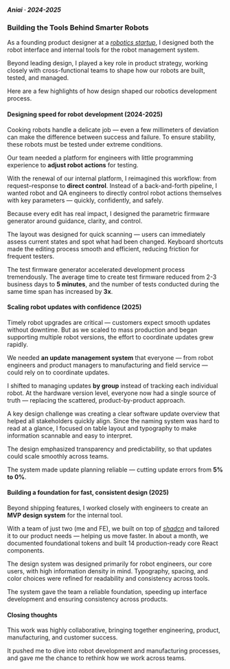 
<div className="max-w-[480px] mx-auto">

##### Aniai · 2024-2025
### Building the Tools Behind Smarter Robots

As a founding product designer at a [*robotics startup*](https://www.aniai.ai/), I designed both the robot interface and internal tools for the robot management system.

Beyond leading design, I played a key role in product strategy, working closely with cross-functional teams to shape how our robots are built, tested, and managed.

Here are a few highlights of how design shaped our robotics development process.


#### Designing speed for robot development (2024-2025)

Cooking robots handle a delicate job — even a few millimeters of deviation can make the difference between success and failure. To ensure stability, these robots must be tested under extreme conditions.

Our team needed a platform for engineers with little programming experience to **adjust robot actions** for testing.

With the renewal of our internal platform, I reimagined this workflow: from request–response to **direct control**. Instead of a back-and-forth pipeline, I wanted robot and QA engineers to directly control robot actions themselves with key parameters — quickly, confidently, and safely.

<div className="w-screen relative left-1/2 right-1/2 -ml-[50vw] -mr-[50vw] my-20">
  <LabelIndicatorCarousel
    items={[
      { 
        label: "Edit", 
        caption: "Fine-tuning robot behavior by editing key firmware parameters",
        imageUrl: "https://f5uskgwhyu2fi170.public.blob.vercel-storage.com/generator-1.jpg" 
      },
      { 
        label: "Create", 
        caption: "Starting from existing parameters and generating firmware",
        imageUrl: "https://f5uskgwhyu2fi170.public.blob.vercel-storage.com/generator-2.jpg"
      },
      { 
        label: "Review", 
        caption: "Tracking firmware build progress",
        imageUrl: "https://f5uskgwhyu2fi170.public.blob.vercel-storage.com/generator-3.jpg"
      },
    ]}
  />
</div>

Because every edit has real impact, I designed the parametric firmware generator around guidance, clarity, and control. 

The layout was designed for quick scanning — users can immediately assess current states and spot what had been changed. Keyboard shortcuts made the editing process smooth and efficient, reducing friction for frequent testers.

The test firmware generator accelerated development process tremendously. The average time to create test firmware reduced from 2-3 business days to **5 minutes**, and the number of tests conducted during the same time span has increased by **3x**.

<Divider variant="gradient" color="stone" spacing="3xl" />


#### Scaling robot updates with confidence (2025)

Timely robot upgrades are critical — customers expect smooth updates without downtime. But as we scaled to mass production and began supporting multiple robot versions, the effort to coordinate updates grew rapidly.

We needed **an update management system** that everyone — from robot engineers and product managers to manufacturing and field service — could rely on to coordinate updates.

I shifted to managing updates **by group** instead of tracking each individual robot. At the hardware version level, everyone now had a single source of truth — replacing the scattered, product-by-product approach.

<div className="w-screen relative left-1/2 right-1/2 -ml-[50vw] -mr-[50vw] my-20">
  <LabelIndicatorCarousel
    items={[
      { 
        label: "Schedule", 
        caption: "Assigning updates to groups",
        imageUrl: "https://f5uskgwhyu2fi170.public.blob.vercel-storage.com/manager-1.jpg" 
      },
      { 
        label: "Update", 
        caption: "Reviewing and confirming updates",
        imageUrl: "https://f5uskgwhyu2fi170.public.blob.vercel-storage.com/manager-2.jpg"
      },
      { 
        label: "Review", 
        caption: "Software update history by group",
        imageUrl: "https://f5uskgwhyu2fi170.public.blob.vercel-storage.com/manager-3.jpg"
      },
    ]}
  />
</div>

A key design challenge was creating a clear software update overview that helped all stakeholders quickly align. Since the naming system was hard to read at a glance, I focused on table layout and typography to make information scannable and easy to interpret.

The design emphasized transparency and predictability, so that updates could scale smoothly across teams.

The system made update planning reliable — cutting update errors from **5% to 0%**.

<Divider variant="gradient" color="stone" spacing="3xl" />

#### Building a foundation for fast, consistent design (2025)

Beyond shipping features, I worked closely with engineers to create an **MVP design system** for the internal tool. 

With a team of just two (me and FE), we built on top of [*shadcn*](https://ui.shadcn.com/) and tailored it to our product needs — helping us move faster. In about a month, we documented foundational tokens and built 14 production-ready core React components.

The design system was designed primarily for robot engineers, our core users, with high information density in mind. Typography, spacing, and color choices were refined for readability and consistency across tools.

The system gave the team a reliable foundation, speeding up interface development and ensuring consistency across products.

<div className="w-screen relative left-1/2 right-1/2 -ml-[50vw] -mr-[50vw] my-20">
  <LabelIndicatorCarousel
    items={[
      { 
        label: "", 
        caption: "Design system MVP — 14 React components",
        imageUrl: "https://f5uskgwhyu2fi170.public.blob.vercel-storage.com/ds-1.png" 
      },
      { 
        label: "", 
        caption: "Tiny little detail — Padding tuned for visual balance depending on icon presence",
        imageUrl: "https://f5uskgwhyu2fi170.public.blob.vercel-storage.com/ds-2.png"
      },
      { 
        label: "", 
        caption: "Documentation on Figma & Storybook",
        imageUrl: "https://f5uskgwhyu2fi170.public.blob.vercel-storage.com/ds-3.png"
      },
    ]}
  />
</div>

<Divider variant="gradient" color="stone" spacing="3xl" />

#### Closing thoughts

This work was highly collaborative, bringing together engineering, product, manufacturing, and customer success. 

It pushed me to dive into robot development and manufacturing processes, and gave me the chance to rethink how we work across teams.


</div>
